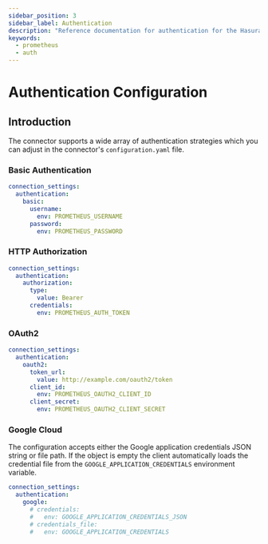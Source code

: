 ```yaml
---
sidebar_position: 3
sidebar_label: Authentication
description: "Reference documentation for authentication for the Hasura Prometheus connector."
keywords:
  - prometheus
  - auth
---
```


# Authentication Configuration

## Introduction

The connector supports a wide array of authentication strategies which you can adjust in the connector's
`configuration.yaml` file.

### Basic Authentication

```yaml
connection_settings:
  authentication:
    basic:
      username:
        env: PROMETHEUS_USERNAME
      password:
        env: PROMETHEUS_PASSWORD
```

### HTTP Authorization

```yaml
connection_settings:
  authentication:
    authorization:
      type:
        value: Bearer
      credentials:
        env: PROMETHEUS_AUTH_TOKEN
```

### OAuth2

```yaml
connection_settings:
  authentication:
    oauth2:
      token_url:
        value: http://example.com/oauth2/token
      client_id:
        env: PROMETHEUS_OAUTH2_CLIENT_ID
      client_secret:
        env: PROMETHEUS_OAUTH2_CLIENT_SECRET
```

### Google Cloud

The configuration accepts either the Google application credentials JSON string or file path. If the object is empty the
client automatically loads the credential file from the `GOOGLE_APPLICATION_CREDENTIALS` environment variable.

```yaml
connection_settings:
  authentication:
    google:
      # credentials:
      #   env: GOOGLE_APPLICATION_CREDENTIALS_JSON
      # credentials_file:
      #   env: GOOGLE_APPLICATION_CREDENTIALS
```
